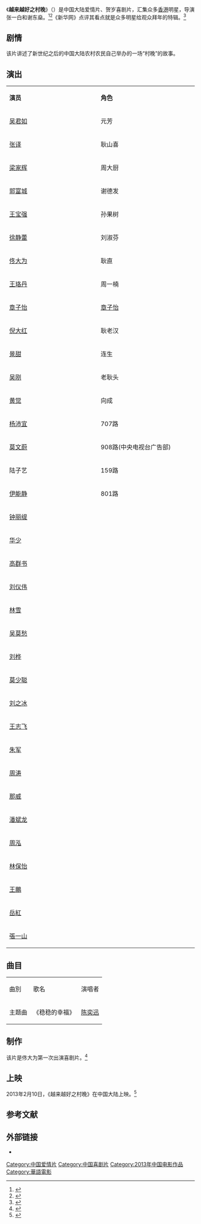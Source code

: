 {{电影信息框
| 片名     = 越来越好之村晚
| 电影原名 = ''{{lang|en|Better And Better}}''
| 图像     = 越来越好之村晚.jpg
| 图像说明 = 海报
| 导演     = 张一白<br>谢东燊
| 监制     = 韩晓黎、马维干、钟丽芳、陆红实
| 制片     = 赵海城、颜品、郭燕
| 编剧     = [[徐正超|徐正超]]
| 原著     = 
| 主演     = [[吴君如|吴君如]]<br>[[梁家辉|梁家辉]]<br>[[郭富城|郭富城]]<br>[[王宝强|王宝强]]<br>[[佟大为|佟大为]]<br>[[王珞丹|王珞丹]]
| 配乐     = 黄艾伦
| 摄影     = 陈楚强
| 剪辑     = 林安儿
| 制片商   = [[中国电影股份有限公司|中国电影股份有限公司]]<br>[[八一电影制片厂|八一电影制片厂]]<br>[[北京小马奔腾影业有限公司|北京小马奔腾影业有限公司]]<br>[[电影频道节目中心|电影频道节目中心]]
| 发行商   = 中国电影股份有限公司<br>北京小马奔腾影业有限公司
| 上映日期 = {{Film date|2013|2|10|中国大陆}}
| 片长     = 105分钟
| 产地     = {{CHNML}}
| 语言     = [[現代標準漢語|普通话]]
| 预算     = 
| 票房     = 
| 前集     = 
| 续集     = 
}}
《'''越来越好之村晚'''》（{{lang-en|''Better And Better''}}）是中国大陆爱情片、贺岁喜剧片，汇集众多[[香港|香港]]明星，导演张一白和谢东燊。<ref>{{cite web |url=http://news.163.com/13/0211/15/8NENTOAP00014JB5.html |title=港星加盟《越来越好之村晚》热点话题爆笑贺岁 |date=2013-02-11 |access-date=2014-04-04 |work=网易 |archive-date=2015-04-02 |archive-url=https://web.archive.org/web/20150402142247/http://news.163.com/13/0211/15/8NENTOAP00014JB5.html |dead-url=no }}</ref><ref>{{cite web |url=http://news.hexun.com/2013-02-11/151097123.html |title=《越来越好之村晚》阵容强大 数“星星”数到手软 |access-date=2014-04-04 |date=2013-02-11 |work=和讯 |archive-date=2014-04-07 |archive-url=https://web.archive.org/web/20140407080725/http://news.hexun.com/2013-02-11/151097123.html |dead-url=no }}</ref>《新华网》点评其看点就是众多明星给观众拜年的特辑。<ref>{{cite web|url=http://news.xinhuanet.com/ent/2013-02/10/c_124340918.htm|title=《越来越好之村晚》欢喜公映 春节贺岁大片五看点|access-date=2014-04-04|date=2013-02-10|work=新华网|deadurl=yes|archiveurl=https://web.archive.org/web/20160914100253/http://news.xinhuanet.com/ent/2013-02/10/c_124340918.htm|archivedate=2016-09-14}}</ref>

==剧情==
该片讲述了新世纪之后的中国大陆农村农民自己举办的一场“村晚”的故事。

== 演出 ==
{|class="wikitable" width="20%"
|- style="background:cornflowerblue; color:white" align=center
|style="width:5%"|'''演员'''||style="width:5%"|'''角色'''
|-
| [[吴君如|吴君如]] || 元芳  
|-
| [[张译|张译]] || 耿山喜    
|- 
| [[梁家辉|梁家辉]] || 周大厨    
|-
| [[郭富城|郭富城]] ||谢德发     
|-
| [[王宝强|王宝强]] || 孙果树    
|- 
| [[徐静蕾|徐静蕾]] || 刘淑芬     
|-
| [[佟大为|佟大为]] || 耿直     
|-
| [[王珞丹|王珞丹]] || 周一楠    
|-
| [[章子怡|章子怡]] || [[章子怡|章子怡]]    
|-
| [[倪大红|倪大红]] || 耿老汉    
|- 
| [[景甜|景甜]] || 连生     
|- 
| [[吴刚_(中国演员)|吴刚]] || 老耿头     
|-
| [[黄觉|黄觉]] || 向成    
|-
| [[杨沛宜|杨沛宜]] || 707路  
|-
| [[莫文蔚|莫文蔚]] || 908路(中央电视台广告部)   
|-
|  陆子艺 || 159路   
|- 
| [[伊能静|伊能静]] || 801路     
|- 
| [[钟丽缇|钟丽缇]] ||      
|-
| [[华少|华少]] ||       
|-
| [[高群书|高群书]] ||       
|-
| [[刘仪伟|刘仪伟]] ||       
|-
| [[林雪|林雪]] ||        
|-
| [[吴莫愁|吴莫愁]] ||       
|- 
| [[刘桦|刘桦]] ||        
|- 
| [[莫少聪|莫少聪]] ||       
|-
| [[刘之冰|刘之冰]] ||        
|-
| [[王志飞|王志飞]] ||        
|- 
| [[朱军|朱军]] ||       
|-
| [[周涛|周涛]] ||       
|-
| [[那威|那威]] ||       
|- 
| [[潘斌龙|潘斌龙]] ||       
|-
| [[周泓|周泓]] ||       
|-
| [[林保怡|林保怡]] ||       
|-
| [[王鵬|王鵬]] ||       
|-
| [[岳紅|岳紅]] ||       
|-
|[[張一山|張一山]] ||      
|}

==曲目==
{|class="wikitable "
|- align=center
| 曲別 ||歌名||演唱者
|-
| 主题曲||《稳稳的幸福》|| [[陈奕迅|陈奕迅]]     
|}

==制作==
该片是佟大为第一次出演喜剧片。<ref>{{cite web |url=http://ent.163.com/13/0218/13/8O0II73O00032DGD.html |title=《越来越好之村晚》：佟大为首演喜剧尽显百变戏路 |access-date=2014-04-04 |date=2013-02-18 |work=网易 |archive-date=2013-05-17 |archive-url=https://web.archive.org/web/20130517140356/http://ent.163.com/13/0218/13/8O0II73O00032DGD.html |dead-url=no }}</ref>

==上映==
2013年2月10日，《越来越好之村晚》在中国大陆上映。<ref>{{cite web|url=http://ent.163.com/photoview/00B50003/492091.html#p=8NBFLQ9000B50003|title=《越来越好之村晚》今日公映|accessdate=2014-04-04|date=2013-02-12|work=网易|archive-date=2015-04-02|archive-url=https://web.archive.org/web/20150402162804/http://ent.163.com/photoview/00B50003/492091.html#p=8NBFLQ9000B50003|dead-url=no}}</ref>

==参考文献==
{{reflist}}

== 外部链接==
* {{douban}}

{{郭富城}}
{{张一白}}
{{莫文蔚}}

{{Authority control}}
{{DEFAULTSORT:Y越来越}}
[[Category:中国爱情片|Category:中国爱情片]]
[[Category:中国喜剧片|Category:中国喜剧片]]
[[Category:2013年中国电影作品|Category:2013年中国电影作品]]
[[Category:華語電影|Category:華語電影]]